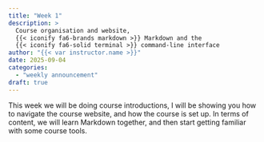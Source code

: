 ```yaml
---
title: "Week 1"
description: >
  Course organisation and website,
  {{< iconify fa6-brands markdown >}} Markdown and the
  {{< iconify fa6-solid terminal >}} command-line interface
author: "{{< var instructor.name >}}"
date: 2025-09-04
categories:
  - "weekly announcement"
draft: true
---
```


This week we will be doing course introductions, I will be showing you how to navigate the course website, and how the course is set up.
In terms of content, we will learn Markdown together, and then start getting familiar with some course tools.

